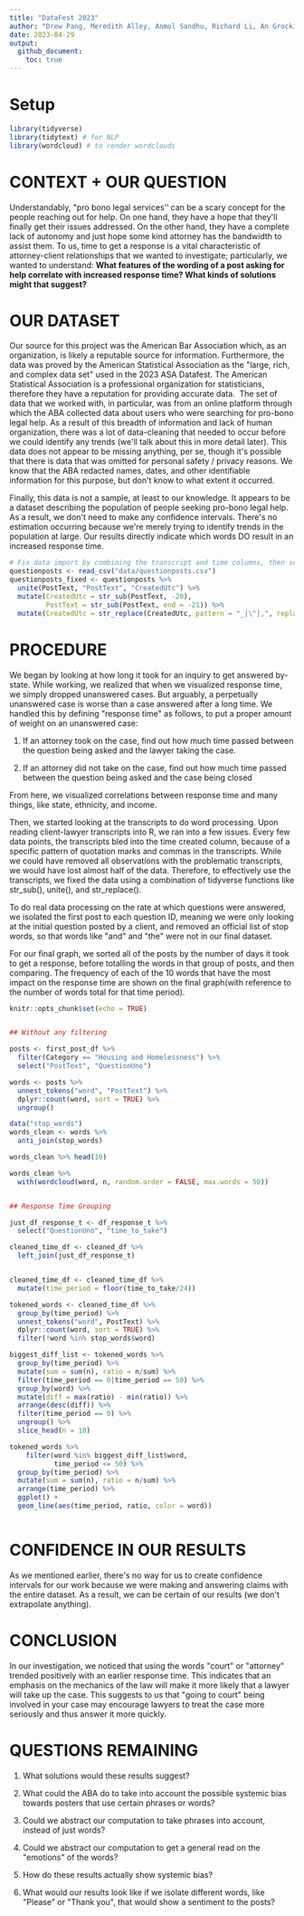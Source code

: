 ```yaml
---
title: "DataFest 2023"
author: "Drew Pang, Meredith Alley, Anmol Sandhu, Richard Li, An Grocki"
date: 2023-04-29
output:
  github_document:
    toc: true
---
```


# Setup

```r
library(tidyverse)
library(tidytext) # for NLP
library(wordcloud) # to render wordclouds

```

# **CONTEXT + OUR QUESTION**

Understandably, \"pro bono legal services'' can be a scary concept for the people reaching out for help. On one hand, they have a hope that they\'ll finally get their issues addressed. On the other hand, they have a complete lack of autonomy and just hope some kind attorney has the bandwidth to assist them. To us, time to get a response is a vital characteristic of attorney-client relationships that we wanted to investigate; particularly, we wanted to understand: **What features of the wording of a post asking for help correlate with increased response time? What kinds of solutions might that suggest?**

# **OUR DATASET**

Our source for this project was the American Bar Association which, as an organization, is likely a reputable source for information. Furthermore, the data was proved by the American Statistical Association as the \"large, rich, and complex data set\" used in the 2023 ASA Datafest. The American Statistical Association is a professional organization for statisticians, therefore they have a reputation for providing accurate data.  The set of data that we worked with, in particular, was from an online platform through which the ABA collected data about users who were searching for pro-bono legal help. As a result of this breadth of information and lack of human organization, there was a lot of data-cleaning that needed to occur before we could identify any trends (we\'ll talk about this in more detail later). This data does not appear to be missing anything, per se, though it\'s possible that there is data that was omitted for personal safety / privacy reasons. We know that the ABA redacted names, dates, and other identifiable information for this purpose, but don\'t know to what extent it occurred. 

Finally, this data is not a sample, at least to our knowledge. It appears to be a dataset describing the population of people seeking pro-bono legal help. As a result, we don\'t need to make any confidence intervals. There\'s no estimation occurring because we\'re merely trying to identify trends in the population at large. Our results directly indicate which words DO result in an increased response time.

```r
# Fix data import by combining the transcript and time columns, then separate the columns back to the separate 
questionposts <- read_csv("data/questionposts.csv")
questionposts_fixed <- questionposts %>% 
  unite(PostText, "PostText", "CreatedUtc") %>%
  mutate(CreatedUtc = str_sub(PostText, -20),
         PostText = str_sub(PostText, end = -21)) %>%
  mutate(CreatedUtc = str_replace(CreatedUtc, pattern = "_|\"|,", replacement = ""))
```

# **PROCEDURE**

We began by looking at how long it took for an inquiry to get answered by-state. While working, we realized that when we visualized response time, we simply dropped unanswered cases. But arguably, a perpetually unanswered case is worse than a case answered after a long time. We handled this by defining \"response time\" as follows, to put a proper amount of weight on an unanswered case:

1.  If an attorney took on the case, find out how much time passed between the question being asked and the lawyer taking the case.

2.  If an attorney did not take on the case, find out how much time passed between the question being asked and the case being closed

From here, we visualized correlations between response time and many things, like state, ethnicity, and income.

Then, we started looking at the transcripts to do word processing. Upon reading client-lawyer transcripts into R, we ran into a few issues. Every few data points, the transcripts bled into the time created column, because of a specific pattern of quotation marks and commas in the transcripts. While we could have removed all observations with the problematic transcripts, we would have lost almost half of the data. Therefore, to effectively use the transcripts, we fixed the data using a combination of tidyverse functions like str_sub(), unite(), and str_replace(). 

To do real data processing on the rate at which questions were answered, we isolated the first post to each question ID, meaning we were only looking at the initial question posted by a client, and removed an official list of stop words, so that words like \"and\" and \"the\" were not in our final dataset.

For our final graph, we sorted all of the posts by the number of days it took to get a response, before totalling the words in that group of posts, and then comparing. The frequency of each of the 10 words that have the most impact on the response time are shown on the final graph(with reference to the number of words total for that time period). 

```r
knitr::opts_chunk$set(echo = TRUE)


## Without any filtering

posts <- first_post_df %>% 
  filter(Category == "Housing and Homelessness") %>% 
  select("PostText", "QuestionUno") 

words <- posts %>%
  unnest_tokens("word", "PostText") %>% 
  dplyr::count(word, sort = TRUE) %>% 
  ungroup()

data("stop_words")
words_clean <- words %>%
  anti_join(stop_words)

words_clean %>% head(10)

words_clean %>% 
  with(wordcloud(word, n, random.order = FALSE, max.words = 50))


## Response Time Grouping

just_df_response_t <- df_response_t %>% 
  select("QuestionUno", "time_to_take")

cleaned_time_df <- cleaned_df %>% 
  left_join(just_df_response_t)


cleaned_time_df <- cleaned_time_df %>% 
  mutate(time_period = floor(time_to_take/24))

tokened_words <- cleaned_time_df %>% 
  group_by(time_period) %>% 
  unnest_tokens("word", PostText) %>% 
  dplyr::count(word, sort = TRUE) %>% 
  filter(!word %in% stop_words$word)

biggest_diff_list <- tokened_words %>% 
  group_by(time_period) %>% 
  mutate(sum = sum(n), ratio = n/sum) %>% 
  filter(time_period == 0|time_period == 50) %>% 
  group_by(word) %>% 
  mutate(diff = max(ratio) - min(ratio)) %>% 
  arrange(desc(diff)) %>% 
  filter(time_period == 0) %>% 
  ungroup() %>% 
  slice_head(n = 10)

tokened_words %>% 
    filter(word %in% biggest_diff_list$word, 
           time_period <= 50) %>% 
  group_by(time_period) %>% 
  mutate(sum = sum(n), ratio = n/sum) %>% 
  arrange(time_period) %>% 
  ggplot() +
  geom_line(aes(time_period, ratio, color = word))



```

# **CONFIDENCE IN OUR RESULTS**

As we mentioned earlier, there\'s no way for us to create confidence intervals for our work because we were making and answering claims with the entire dataset. As a result, we can be certain of our results (we don\'t extrapolate anything).

# **CONCLUSION**

In our investigation, we noticed that using the words \"court\" or \"attorney\" trended positively with an earlier response time. This indicates that an emphasis on the mechanics of the law will make it more likely that a lawyer will take up the case. This suggests to us that \"going to court\" being involved in your case may encourage lawyers to treat the case more seriously and thus answer it more quickly.

# **QUESTIONS REMAINING**

1.  What solutions would these results suggest? 

2.  What could the ABA do to take into account the possible systemic bias towards posters that use certain phrases or words? 

3.  Could we abstract our computation to take phrases into account, instead of just words? 

4.  Could we abstract our computation to get a general read on the \"emotions\" of the words?

5.  How do these results actually show systemic bias?

6.  What would our results look like if we isolate different words, like \"Please\" or \"Thank you\", that would show a sentiment to the posts?

\
